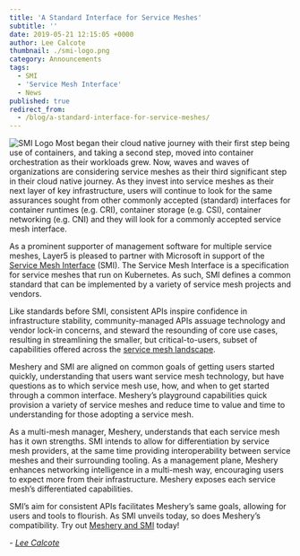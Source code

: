 ```yaml
---
title: 'A Standard Interface for Service Meshes'
subtitle: ''
date: 2019-05-21 12:15:05 +0000
author: Lee Calcote
thumbnail: ./smi-logo.png
category: Announcements
tags:
  - SMI
  - 'Service Mesh Interface'
  - News
published: true
redirect_from:
  - /blog/a-standard-interface-for-service-meshes/
---
```



<BlogWrapper>

<img className="image-left" src={SmiLogo} alt="SMI Logo" />
Most began their cloud native journey with their first step being use of containers,
and taking a second step, moved into container orchestration as their workloads grew.
Now, waves and waves of organizations are considering service meshes as their third
significant step in their cloud native journey. As they invest into service meshes
as their next layer of key infrastructure, users will continue to look for the same
assurances sought from other commonly accepted (standard) interfaces for container
runtimes (e.g. CRI), container storage (e.g. CSI), container networking (e.g. CNI)
and they will look for a commonly accepted service mesh interface.

As a prominent supporter of management software for multiple service meshes, Layer5 is pleased to partner with Microsoft in support of the [Service Mesh Interface](https://smi-spec.io) (SMI). The Service Mesh Interface is a specification for service meshes that run on Kubernetes. As such, SMI defines a common standard that can be implemented by a variety of service mesh projects and vendors.

Like standards before SMI, consistent APIs inspire confidence in infrastructure stability, community-managed APIs assuage technology and vendor lock-in concerns, and steward the resounding of core use cases, resulting in streamlining the smaller, but critical-to-users, subset of capabilities offered across the [service mesh landscape](https://layer5.io/landscape).

Meshery and SMI are aligned on common goals of getting users started quickly, understanding that users want service mesh technology, but have questions as to which service mesh use, how, and when to get started through a common interface. Meshery’s playground capabilities quick provision a variety of service meshes and reduce time to value and time to understanding for those adopting a service mesh.

As a multi-mesh manager, Meshery, understands that each service mesh has it own strengths. SMI intends to allow for differentiation by service mesh providers, at the same time providing interoperability between service meshes and their surrounding tooling. As a management plane, Meshery enhances networking intelligence in a multi-mesh way, encouraging users to expect more from their infrastructure. Meshery exposes each service mesh’s differentiated capabilities.

SMI’s aim for consistent APIs facilitates Meshery’s same goals, allowing for users and tools to flourish. As SMI unveils today, so does Meshery’s compatibility. Try out [Meshery and SMI](https://layer5.io/meshery) today!

_- [Lee Calcote](https://github.com/leecalcote)_

</BlogWrapper>
